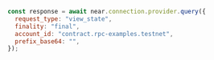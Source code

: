 ```js
const response = await near.connection.provider.query({
  request_type: "view_state",
  finality: "final",
  account_id: "contract.rpc-examples.testnet",
  prefix_base64: "",
});
```
